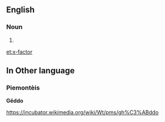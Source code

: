 ==English==

===Noun===
{{en-noun}}

# {{alternative spelling of|X factor|lang=en}}

[[et:x-factor]]

==In Other language==
===Piemontèis===
'''Gëddo'''

https://incubator.wikimedia.org/wiki/Wt/pms/gh%C3%ABddo